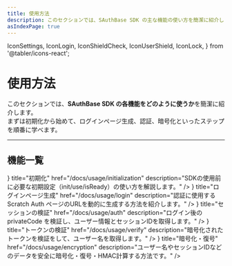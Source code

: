 ```yaml
---
title: 使用方法
description: このセクションでは、SAuthBase SDK の主な機能の使い方を簡潔に紹介します。
asIndexPage: true
---
```


  IconSettings,
  IconLogin,
  IconShieldCheck,
  IconUserShield,
  IconLock,
} from '@tabler/icons-react';

# 使用方法

このセクションでは、**SAuthBase SDK の各機能をどのように使うか**を簡潔に紹介します。  
まずは初期化から始めて、ログインページ生成、認証、暗号化といったステップを順番に学べます。

---

## 機能一覧

<Cards>
  <Cards.Card
    icon={<IconSettings />}
    title="初期化"
    href="/docs/usage/initialization"
    description="SDKの使用前に必要な初期設定（init/use/isReady）の使い方を解説します。"
  />
  <Cards.Card
    icon={<IconLogin />}
    title="ログインページ生成"
    href="/docs/usage/login"
    description="認証に使用する Scratch Auth ページのURLを動的に生成する方法を紹介します。"
  />
  <Cards.Card
    icon={<IconShieldCheck />}
    title="セッションの検証"
    href="/docs/usage/auth"
    description="ログイン後の privateCode を検証し、ユーザー情報とセッションIDを取得します。"
  />
  <Cards.Card
    icon={<IconUserShield />}
    title="トークンの検証"
    href="/docs/usage/verify"
    description="暗号化されたトークンを検証をして、ユーザー名を取得します。"
  />
  <Cards.Card
    icon={<IconLock />}
    title="暗号化・復号"
    href="/docs/usage/encryption"
    description="ユーザー名やセッションIDなどのデータを安全に暗号化・復号・HMAC計算する方法です。"
  />
</Cards>